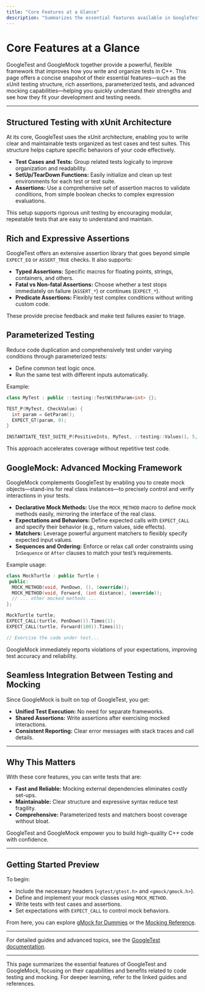 ```yaml
---
title: "Core Features at a Glance"
description: "Summarizes the essential features available in GoogleTest and GoogleMock—such as xUnit structure, rich assertions, parameterized tests, and advanced mocking—enabling users to quickly gauge the frameworks’ capabilities and alignment with typical development scenarios."
---
```


# Core Features at a Glance

GoogleTest and GoogleMock together provide a powerful, flexible framework that improves how you write and organize tests in C++. This page offers a concise snapshot of their essential features—such as the xUnit testing structure, rich assertions, parameterized tests, and advanced mocking capabilities—helping you quickly understand their strengths and see how they fit your development and testing needs.

---

## Structured Testing with xUnit Architecture

At its core, GoogleTest uses the xUnit architecture, enabling you to write clear and maintainable tests organized as test cases and test suites. This structure helps capture specific behaviors of your code effectively.

- **Test Cases and Tests:** Group related tests logically to improve organization and readability.
- **SetUp/TearDown Functions:** Easily initialize and clean up test environments for each test or test suite.
- **Assertions:** Use a comprehensive set of assertion macros to validate conditions, from simple boolean checks to complex expression evaluations.

This setup supports rigorous unit testing by encouraging modular, repeatable tests that are easy to understand and maintain.


## Rich and Expressive Assertions

GoogleTest offers an extensive assertion library that goes beyond simple `EXPECT_EQ` or `ASSERT_TRUE` checks. It also supports:

- **Typed Assertions:** Specific macros for floating points, strings, containers, and others.
- **Fatal vs Non-fatal Assertions:** Choose whether a test stops immediately on failure (`ASSERT_*`) or continues (`EXPECT_*`).
- **Predicate Assertions:** Flexibly test complex conditions without writing custom code.

These provide precise feedback and make test failures easier to triage.


## Parameterized Testing

Reduce code duplication and comprehensively test under varying conditions through parameterized tests:

- Define common test logic once.
- Run the same test with different inputs automatically.

Example:

```cpp
class MyTest : public ::testing::TestWithParam<int> {};

TEST_P(MyTest, CheckValue) {
  int param = GetParam();
  EXPECT_GT(param, 0);
}

INSTANTIATE_TEST_SUITE_P(PositiveInts, MyTest, ::testing::Values(1, 5, 10));
```

This approach accelerates coverage without repetitive test code.

## GoogleMock: Advanced Mocking Framework

GoogleMock complements GoogleTest by enabling you to create mock objects—stand-ins for real class instances—to precisely control and verify interactions in your tests.

- **Declarative Mock Methods:** Use the `MOCK_METHOD` macro to define mock methods easily, mirroring the interface of the real class.
- **Expectations and Behaviors:** Define expected calls with `EXPECT_CALL` and specify their behavior (e.g., return values, side effects).
- **Matchers:** Leverage powerful argument matchers to flexibly specify expected input values.
- **Sequences and Ordering:** Enforce or relax call order constraints using `InSequence` or `After` clauses to match your test’s requirements.

Example usage:

```cpp
class MockTurtle : public Turtle {
 public:
  MOCK_METHOD(void, PenDown, (), (override));
  MOCK_METHOD(void, Forward, (int distance), (override));
  // ... other mocked methods ...
};

MockTurtle turtle;
EXPECT_CALL(turtle, PenDown()).Times(1);
EXPECT_CALL(turtle, Forward(100)).Times(1);

// Exercise the code under test...
```

GoogleMock immediately reports violations of your expectations, improving test accuracy and reliability.


## Seamless Integration Between Testing and Mocking

Since GoogleMock is built on top of GoogleTest, you get:

- **Unified Test Execution:** No need for separate frameworks.
- **Shared Assertions:** Write assertions after exercising mocked interactions.
- **Consistent Reporting:** Clear error messages with stack traces and call details.

---

## Why This Matters

With these core features, you can write tests that are:

- **Fast and Reliable:** Mocking external dependencies eliminates costly set-ups.
- **Maintainable:** Clear structure and expressive syntax reduce test fragility.
- **Comprehensive:** Parameterized tests and matchers boost coverage without bloat.

GoogleTest and GoogleMock empower you to build high-quality C++ code with confidence.

---

## Getting Started Preview

To begin:

- Include the necessary headers (`<gtest/gtest.h>` and `<gmock/gmock.h>`).
- Define and implement your mock classes using `MOCK_METHOD`.
- Write tests with test cases and assertions.
- Set expectations with `EXPECT_CALL` to control mock behaviors.

From here, you can explore [gMock for Dummies](https://google.github.io/googletest/gmock_for_dummies.html) or the [Mocking Reference](https://google.github.io/googletest/reference/mocking.html).

---

For detailed guides and advanced topics, see the [GoogleTest documentation](https://google.github.io/googletest/).


---

<Info>
This page summarizes the essential features of GoogleTest and GoogleMock, focusing on their capabilities and benefits related to code testing and mocking. For deeper learning, refer to the linked guides and references.
</Info>

